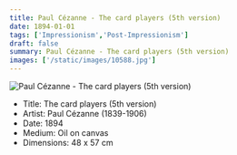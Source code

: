 ```yaml
---
title: Paul Cézanne - The card players (5th version) 
date: 1894-01-01
tags: ['Impressionism','Post-Impressionism']
draft: false
summary: Paul Cézanne - The card players (5th version) 
images: ['/static/images/10588.jpg']
---
```


![Paul Cézanne - The card players (5th version) ](/static/images/10588.jpg)

* Title: The card players (5th version) 
* Artist: Paul Cézanne (1839-1906)
* Date: 1894
* Medium: Oil on canvas
* Dimensions:  48 x 57 cm


